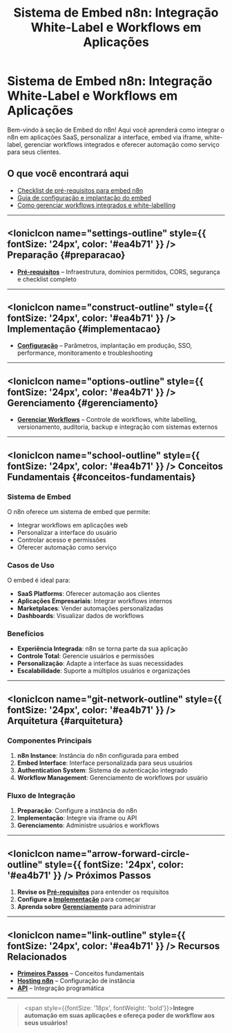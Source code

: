 ﻿---
sidebar_position: 1
title: "Sistema de Embed n8n: Integração White-Label e Workflows em Aplicações"
description: Aprenda a integrar o n8n em aplicações SaaS, personalizar interface, embed via iframe, white-label e gerenciar workflows integrados.
keywords: [n8n, embed, integração white-label, embed workflow, iframe n8n, embed SaaS, integração em aplicações, personalização de interface, controle de workflows]
---

# Sistema de Embed n8n: Integração White-Label e Workflows em Aplicações

Bem-vindo à seção de Embed do n8n! Aqui você aprenderá como integrar o n8n em aplicações SaaS, personalizar a interface, embed via iframe, white-label, gerenciar workflows integrados e oferecer automação como serviço para seus clientes.

## O que você encontrará aqui

- [Checklist de pré-requisitos para embed n8n](./preparacao/prerequisitos)
- [Guia de configuração e implantação do embed](./implementacao/configuracao)
- [Como gerenciar workflows integrados e white-labelling](./gerenciamento/gerenciar-workflows)

---

## <IonicIcon name="settings-outline" style={{ fontSize: '24px', color: '#ea4b71' }} /> Preparação {#preparacao}

- **[Pré-requisitos](./preparacao/prerequisitos)** – Infraestrutura, domínios permitidos, CORS, segurança e checklist completo

---

## <IonicIcon name="construct-outline" style={{ fontSize: '24px', color: '#ea4b71' }} /> Implementação {#implementacao}

- **[Configuração](./implementacao/configuracao)** – Parâmetros, implantação em produção, SSO, performance, monitoramento e troubleshooting

---

## <IonicIcon name="options-outline" style={{ fontSize: '24px', color: '#ea4b71' }} /> Gerenciamento {#gerenciamento}

- **[Gerenciar Workflows](./gerenciamento/gerenciar-workflows)** – Controle de workflows, white labelling, versionamento, auditoria, backup e integração com sistemas externos

---

## <IonicIcon name="school-outline" style={{ fontSize: '24px', color: '#ea4b71' }} /> Conceitos Fundamentais {#conceitos-fundamentais}

### Sistema de Embed

O n8n oferece um sistema de embed que permite:

- Integrar workflows em aplicações web
- Personalizar a interface do usuário
- Controlar acesso e permissões
- Oferecer automação como serviço

### Casos de Uso

O embed é ideal para:

- **SaaS Platforms**: Oferecer automação aos clientes
- **Aplicações Empresariais**: Integrar workflows internos
- **Marketplaces**: Vender automações personalizadas
- **Dashboards**: Visualizar dados de workflows

### Benefícios

- **Experiência Integrada**: n8n se torna parte da sua aplicação
- **Controle Total**: Gerencie usuários e permissões
- **Personalização**: Adapte a interface às suas necessidades
- **Escalabilidade**: Suporte a múltiplos usuários e organizações

---

## <IonicIcon name="git-network-outline" style={{ fontSize: '24px', color: '#ea4b71' }} /> Arquitetura {#arquitetura}

### Componentes Principais

1. **n8n Instance**: Instância do n8n configurada para embed
2. **Embed Interface**: Interface personalizada para seus usuários
3. **Authentication System**: Sistema de autenticação integrado
4. **Workflow Management**: Gerenciamento de workflows por usuário

### Fluxo de Integração

1. **Preparação**: Configure a instância do n8n
2. **Implementação**: Integre via iframe ou API
3. **Gerenciamento**: Administre usuários e workflows

---

## <IonicIcon name="arrow-forward-circle-outline" style={{ fontSize: '24px', color: '#ea4b71' }} /> Próximos Passos

1. **Revise os [Pré-requisitos](./preparacao/prerequisitos)** para entender os requisitos
2. **Configure a [Implementação](./implementacao/configuracao)** para começar
3. **Aprenda sobre [Gerenciamento](./gerenciamento/gerenciar-workflows)** para administrar

---

## <IonicIcon name="link-outline" style={{ fontSize: '24px', color: '#ea4b71' }} /> Recursos Relacionados

- **[Primeiros Passos](../primeiros-passos/guia-instalacao)** – Conceitos fundamentais
- **[Hosting n8n](../hosting-n8n/instalacao)** – Configuração de instância
- **[API](../api)** – Integração programática

---

> <span style={{fontSize: '18px', fontWeight: 'bold'}}>**Integre automação em suas aplicações e ofereça poder de workflow aos seus usuários!**</span>

